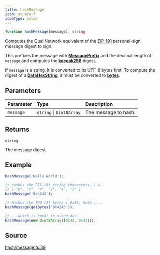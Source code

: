 ```yaml
---
title: hashMessage
icon: square-f
iconType: solid
---
```


```ts
function hashMessage(message): string
```

Computes the Quai Network equivalent of the [EIP-191](https://eips.ethereum.org/EIPS/eip-191) personal-sign message
digest to sign.

This prefixes the message with [**MessagePrefix**](/sdk/content/variables/MessagePrefix) and the decimal length of `message` and
computes the [**keccak256**](/sdk/content/functions/keccak256) digest.

If `message` is a string, it is converted to its UTF-8 bytes first. To compute the digest of a
[**DataHexString**](../types-aliases/DataHex), it must be converted to [**bytes**](../functions/getBytes).

## Parameters

| Parameter | Type | Description |
| :------ | :------ | :------ |
| `message` | `string` \| `Uint8Array` | The message to hash. |

## Returns

`string`

The message digest.

## Example

```ts
hashMessage('Hello World');

// Hashes the SIX (6) string characters, i.e.
// [ "0", "x", "4", "2", "4", "3" ]
hashMessage('0x4243');

// Hashes the TWO (2) bytes [ 0x42, 0x43 ]...
hashMessage(getBytes('0x4243'));

// ...which is equal to using data
hashMessage(new Uint8Array([0x42, 0x43]));
```

## Source

[hash/message.ts:39](https://github.com/dominant-strategies/quais.js/blob/7c3e9bc54d6f1274e27362fc6bf66140de7d80eb/src/hash/message.ts#L39)
